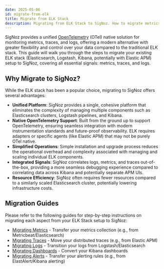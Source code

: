 ```yaml
---
date: 2025-05-06
id: migrate-from-elk
title: Migrate from ELK Stack
description: Migrating from ELK Stack to SigNoz. How to migrate metrics, traces, and logs from Elasticsearch, Logstash, and Kibana to SigNoz.
---
```


SigNoz provides a unified [OpenTelemetry](https://signoz.io/why-opentelemetry/) (OTel) native solution for monitoring metrics, traces, and logs, offering a modern alternative with greater flexibility and control over your data compared to the traditional ELK stack. This guide will walk you through the steps to migrate your existing ELK stack (Elasticsearch, Logstash, Kibana, potentially with Elastic APM) setup to SigNoz, covering all essential signals: metrics, traces, and logs.

## Why Migrate to SigNoz?

While the ELK stack has been a popular choice, migrating to SigNoz offers several advantages:

-   **Unified Platform**: SigNoz provides a single, cohesive platform that eliminates the complexity of managing multiple components such as Elasticsearch clusters, Logstash pipelines, and Kibana.
-   **Native OpenTelemetry Support**: Built from the ground up to support OpenTelemetry, ensuring seamless integration with modern instrumentation standards and future-proof observability. ELK requires adapters or specific agents (like Elastic APM) that may not be purely OTel native.
-   **Simplified Operations**: Simple installation and upgrade process reduces the operational overhead and complexity associated with managing and scaling individual ELK components.
-   **Integrated Signals**: SigNoz correlates logs, metrics, and traces out-of-the-box, providing a more seamless debugging experience compared to correlating data across Kibana and potentially separate APM UIs.
-   **Resource Efficiency**: SigNoz often requires fewer resources compared to a similarly scaled Elasticsearch cluster, potentially lowering infrastructure costs.

## Migration Guides

Please refer to the following guides for step-by-step instructions on migrating each aspect from your ELK Stack setup to SigNoz:

-   [Migrating Metrics](https://signoz.io/docs/migration/migrate-from-elk/metrics) - Transfer your metrics collection (e.g., from Metricbeat/Elasticsearch)
-   [Migrating Traces](https://signoz.io/docs/migration/migrate-from-elk/traces) - Move your distributed traces (e.g., from Elastic APM)
-   [Migrating Logs](https://signoz.io/docs/migration/migrate-from-elk/logs) - Transition your logs from Logstash/Elasticsearch
-   [Migrating Dashboards](https://signoz.io/docs/migration/migrate-from-elk/dashboards) - Convert your Kibana dashboards
-   [Migrating Alerts](https://signoz.io/docs/migration/migrate-from-elk/alerts) - Transfer your alerting rules (e.g., from ElastAlert/Kibana alerting)